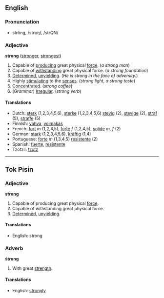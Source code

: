 ==English==
===Pronunciation===
*strŏng, /strɒŋ/, /strQN/

===Adjective===
'''strong''' ([[stronger]], [[strongest]])

#Capable of [[produce|producing]] great physical [[force]]. (''a strong man'')
#Capable of [[withstand]]ing great physical force. (''a strong foundation'')
#[[Determined]], [[unyielding]]. (''He is strong in the face of adversity.'')
#Highly [[stimulate|stimulating]] to the [[sense]]s. (''strong light'', ''a strong taste'')
#[[Concentrate]]d. (''strong coffee'')
#(''Grammar'') [[Irregular]]. (''strong verb'')

====Translations====
*Dutch: [[sterk]] (1,2,3,4,5,6), [[sterke]] (1,2,3,4,5,6) [[stevig]] (2), [[stevige]] (2), [[straf]] (5), [[straffe]] (5)
*Finnish: [[vahva]], [[voimakas]]
*French: [[fort]] ''m'' (1,2,4,5), [[forte]] ''f'' (1,2,4,5), [[solide]] ''m, f'' (2)
*German: [[stark]] (1,2,3,4,5,6), [[kräftig]] (1,4)
*Portuguese: [[forte]] ''m'' (1,3,4,5) [[resistente]] (2)
*Spanish: [[fuerte]], [[resistente]]
*Tzotzil: [[tzotz]]

----

==Tok Pisin==
===Adjective===
'''strong'''

#Capable of producing great physical [[force]].
#Capable of withstanding great physical force.
#[[Determined]], [[unyielding]].

====Translations====
*English: strong

===Adverb===
'''śtrong'''

#With great [[strength]].

====Translations====
*English: [[strongly]]